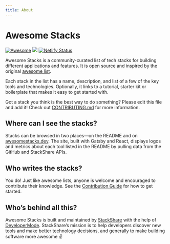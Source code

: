 ```yaml
---
title: About
---
```


# Awesome Stacks

[![Awesome](https://cdn.rawgit.com/sindresorhus/awesome/d7305f38d29fed78fa85652e3a63e154dd8e8829/media/badge.svg)](https://github.com/sindresorhus/awesome)
<a title="StackShare" href={data.site.siteMetadata.techStack}><img src="https://img.shields.io/badge/tech-stack-0690fa.svg?style=flat" /></a>
[![Netlify Status](https://api.netlify.com/api/v1/badges/7fb9c28c-1e1e-41e0-a0c6-95a5770f4abf/deploy-status)](https://app.netlify.com/sites/awesomestacks/deploys)

Awesome Stacks is a community-curated list of tech stacks for building different applications and features. It is open source and inspired by the original [awesome list](http://awesome.re/).

Each stack in the list has a name, description, and list of a few of the key tools and technologies. Optionally, it links to a tutorial, starter kit or boilerplate that makes it easy to get started with.

Got a stack you think is the best way to do something? Please edit this file and add it! Check out <a href="https://github.com/stackshareio/awesome-stacks/blob/master/CONTRIBUTING.md">CONTRIBUTING.md</a> for more information.

## Where can I see the stacks?

Stacks can be browsed in two places—on the README and on [awesomestacks.dev](https://awesomestacks.dev/). The site, built with Gatsby and React, displays logos and metrics about each tool listed in the README by pulling data from the GitHub and StackShare APIs.

## Who writes the stacks?

You do! Just like awesome lists, anyone is welcome and encouraged to contribute their knowledge. See the [Contribution Guide](/docs) for how to get started.

## Who’s behind all this?

Awesome Stacks is built and maintained by [StackShare](https://https://stackshare.io/) with the help of [DeveloperMode](https://developermode.com/). StackShare’s mission is to help developers discover new tools and make better technology decisions, and generally to make building software more awesome ✌️

<div className="level has-margin-top-40">
  <div className="level-item">
    <a href="https://stackshare.io/">
      <Img fixed={data.stackShareLogo.childImageSharp.fixed} />
    </a>
  </div>
  <div className="level-item">
    <a href="https://developermode.com/">
      <Img fixed={data.developerModeLogo.childImageSharp.fixed} />
    </a>
  </div>
</div>